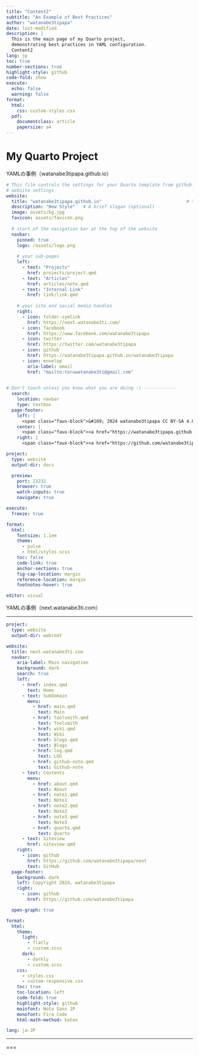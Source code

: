 ```yaml
---
title: "Content2"
subtitle: "An Example of Best Practices"
author: "watanabe3tipapa"
date: last-modified
description: |
  This is the main page of my Quarto project, 
  demonstrating best practices in YAML configuration.
  Content2
lang: jp
toc: true
number-sections: true
highlight-style: github
code-fold: show
execute:
  echo: false
  warning: false
format:
  html:
    css: custom-styles.css
  pdf:
    documentclass: article
    papersize: a4
---
```


# My Quarto Project

YAMLの事例（watanabe3tipapa.github.io）

``` yaml
# This file controls the settings for your Quarto template from github.com:watanabe3tipapa/watanabe3tipapa.github.io
# website settings
website:
  title: "watanabe3tipapa.github.io"                                # Your name
  description: "New Style"   # A brief slogan (optional)
  image: assets/bg.jpg
  favicon: assets/favicon.png
  
  # start of the navigation bar at the top of the website
  navbar:
    pinned: true
    logo: /assets/logo.png
    
    # your sub-pages
    left:
      - text: "Projects"
        href: projects/project.qmd
      - text: "Articles"
        href: articles/note.qmd
      - text: "Internal Link"
        href: link/link.qmd
    
    # your site and social media handles
    right:
      - icon: folder-symlink
        href: https://next.watanabe3ti.com/
      - icon: facebook
        href: https://www.facebook.com/watanabe3tipapa
      - icon: twitter
        href: https://twitter.com/watanabe3tipapa
      - icon: github
        href: https://watanabe3tipapa.github.io/watanabe3tipapa
      - icon: envelop
        aria-label: email
        href: "mailto:toruwatanabe3ti@gmail.com"  
  

# Don't touch unless you know what you are doing :) ------------
  search: 
    location: navbar
    type: textbox
  page-footer: 
    left: |
      <span class="faux-block">&#169; 2024 watanabe3tipapa CC BY-SA 4.0</span>
    center: |
      <span class="faux-block"><a href="https://watanabe3tipapa.github.io/quarto-pe/content2.html/">View the tutorial for this template!</a></span>
    right: |
      <span class="faux-block"><a href="https://github.com/watanabe3tipapa/watanabe3tipapa.github.io/">View source on GitHub</a></span>

project:
  type: website
  output-dir: docs

  preview: 
    port: 23232
    browser: true
    watch-inputs: true
    navigate: true

execute:
  freeze: true

format:
  html:
    fontsize: 1.1em
    theme: 
      - pulse
      - html/styles.scss
    toc: false
    code-link: true
    anchor-sections: true
    fig-cap-location: margin
    reference-location: margin
    footnotes-hover: true

editor: visual
```

YAMLの事例（next.watanabe3ti.com）

------------------------------------------------------------------------

``` yaml
project:
  type: website
  output-dir: webroot

website:
  title: next.watanabe3ti.com
  navbar:
    aria-label: Main navigation
    background: dark
    search: true
    left:
      - href: index.qmd
        text: Home
      - text: SubDomain
        menu:
          - href: main.qmd
            text: Main
          - href: toolsmith.qmd
            text: Toolsmith
          - href: wiki.qmd
            text: Wiki
          - href: blogs.qmd
            text: Blogs
          - href: log.qmd
            text: LOG
          - href: github-note.qmd
            text: Github-note
      - text: Contents
        menu:
          - href: about.qmd
            text: About
          - href: note1.qmd
            text: Note1
          - href: note2.qmd
            text: Note2
          - href: note3.qmd
            text: Note3
          - href: quarto.qmd
            text: Quarto
      - text: Siteview
        href: siteview.qmd
    right:
      - icon: github
        href: https://github.com/watanabe3tipapa/next
        text: GitHub
  page-footer:
    background: dark
    left: Copyright 2024, watanabe3tipapa
    right:
      - icon: github
        href: https://github.com/watanabe3tipapa

  open-graph: true

format:
  html:
    theme:
      light:
        - flatly
        - custom.scss
      dark:
        - darkly
        - custom.scss
    css:
      - styles.css
      - custom-responsive.css
    toc: true
    toc-location: left
    code-fold: true
    highlight-style: github
    mainfont: Noto Sans JP
    monofont: Fira Code
    html-math-method: katex

lang: ja-JP
```

------------------------------------------------------------------------

===